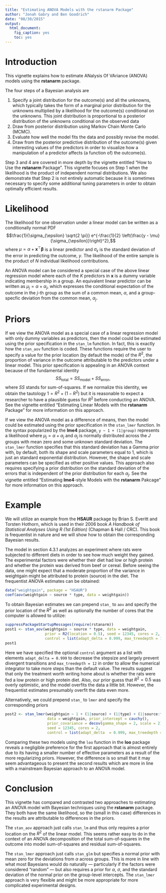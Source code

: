 ```yaml
---
title: "Estimating ANOVA Models with the rstanarm Package"
author: "Jonah Gabry and Ben Goodrich"
date: "08/30/2015"
output: 
  html_document: 
    fig_caption: yes
    toc: yes
---
```

<!--
%\VignetteEngine{knitr::rmarkdown}
%\VignetteIndexEntry{Estimating ANOVA Models with the rstanarm Package}
-->

# Introduction

This vignette explains how to estimate ANalysis Of VAriance (ANOVA) models 
using the __rstanarm__ package.

The four steps of a Bayesian analysis are

1. Specify a joint distribution for the outcome(s) and all the unknowns, which
  typically takes the form of a marginal prior distribution for the unknowns
  multiplied by a likelihood for the outcome(s) conditional on the unknowns.
  This joint distribution is proportional to a posterior distribution of the
  unknowns conditional on the observed data
2. Draw from posterior distribution using Markov Chain Monte Carlo (MCMC).
3. Evaluate how well the model fits the data and possibly revise the model.
4. Draw from the posterior predictive distribution of the outcome(s) given
  interesting values of the predictors in order to visualize how a manipulation
  of a predictor affects (a function of) the outcome(s).
  
Step 3 and 4 are covered in more depth by the vignette entitled "How to Use the
__rstanarm__ Package". This vignette focuses on Step 1 when the likelihood is
the product of independent normal distributions. We also demonstrate that Step 
2 is not entirely automatic because it is sometimes necessary to specify some
additional tuning parameters in order to obtain optimally efficient results.

# Likelihood

The likelihood for one observation under a linear model can be written as a
conditionally normal PDF
$$\frac{1}{\sigma_{\epsilon} \sqrt{2 \pi}} 
  e^{-\frac{1}{2} \left(\frac{y - \mu}{\sigma_{\epsilon}}\right)^2},$$
where $\mu = \alpha + \mathbf{x}^\top \boldsymbol{\beta}$ is a linear predictor
and $\sigma_{\epsilon}$ is the standard deviation of the error in predicting
the outcome, $y$. The likelihood of the entire sample is the product of $N$
individual likelihood contributions.

An ANOVA model can be considered a special case of the above linear regression
model where each of the $K$ predictors in $\mathbf{x}$ is a dummy variable 
indicating membership in a group. An equivalent linear predictor can be written
as $\mu_j = \alpha + \alpha_j$, which expresses the conditional expectation of
the outcome in the $j$-th group as the sum of a common mean, $\alpha$, and a
group-specfic deviation from the common mean, $\alpha_j$.

# Priors

If we view the ANOVA model as a special case of a linear regression model with
only dummy variables as predictors, then the model could be estimated using the
prior specification in the `stan_lm` function. In fact, this is exactly how the
`stan_aov` function is coded. These functions require the user to specify a 
value for the prior location (by default the mode) of the $R^2$, the proportion
of variance in the outcome attributable to the predictors under a linear model.
This prior specification is appealing in an ANOVA context because of the 
fundamental identity 
$$SS_{\mbox{total}} = SS_{\mbox{model}} + SS_{\mbox{error}},$$
where $SS$ stands for sum-of-squares. If we normalize this identity, we obtain
the tautology $1 = R^2 + \left(1 - R^2\right)$ but it is reasonable to expect
a researcher to have a plausible guess for $R^2$ before conducting an ANOVA.
See the vignette entitled "Estimating Linear Models with the __rstanarm__ 
Package" for more information on this approach.

If we view the ANOVA model as a difference of means, then the model could be
estimated using the prior specification in the `stan_lmer` function. In the
syntax popularized by the __lme4__ package, `y ~ 1 + (1|group)` represents a
likelihood where $\mu_j = \alpha + \alpha_j$ and $\alpha_j$ is normally 
distributed across the $J$ groups with mean zero and some unknown standard
deviation. The `stan_lmer` function specifies that this standard deviation has
a Gamma prior with, by default, both its shape and scale parameters equal to
$1$, which is just an standard exponential distribution. However, the shape
and scale parameters can be specified as other positive values. This approach
also requires specifying a prior distribution on the standard deviation of the
errors that is independent of the prior distribution for each $\alpha_j$. See
the vignette entitled "Estimating __lme4__-style Models with the __rstanarm__
Pakcage" for more information on this approach.

# Example

We will utilize an example from the __HSAUR__ package by Brian S. Everitt and
Torsten Hothorn, which is used in their 2006 book 
_A Handbook of Statistical Analyses Using R (1st Edition)_ (Chapman & Hall /
CRC). This book is frequentist in nature and we will show how to obtain the 
corresponding Bayesian results.

The model in section 4.3.1 analyzes an experiment where rats were subjected to
different diets in order to see how much weight they gained. The experimental
factors were whether their diet had low or high protein and whether the protein
was derived from beef or cereal. Before seeing the data, one might expect that
a moderate proportion of the variance in weightgain might be attributed to
protein (source) in the diet. The frequentist ANOVA estimates can be obtained:
```r
data("weightgain", package = "HSAUR")
coef(aov(weightgain ~ source * type, data = weightgain))
```
To obtain Bayesian estimates we can prepend `stan_` to `aov` and specify the
prior location of the $R^2$ as well as optionally the number of cores that the
computer is allowed to utilize:
```r
suppressPackageStartupMessages(require(rstanarm))
post1 <- stan_aov(weightgain ~ source * type, data = weightgain, 
                  prior = R2(location = 0.5), seed = 12345, cores = 2,
                  control = list(adapt_delta = 0.999, max_treedepth = 13))
post1
```
Here we have specified the optional `control` argument as a list with elements
`adapt_delta = 0.999` to decrease the stepsize and largely prevent divergent
transitions and `max_treedepth = 12` in order to allow the numerical integrator
to take more steps than the default value. The results suggest that only the
treatment worth writing home about is whether the rats were fed a low protein
or high protein diet. Also, our prior guess that $R^2 = 0.5$ was overly 
optimistic, and the model overfits the data a little bit. However, the 
frequentist estimates presumably overfit the data even more.

Alternatively, we could prepend `stan_` to `lmer` and specify the corresponding
priors
```r
post2 <- stan_lmer(weightgain ~ 1 + (1|source) + (1|type) + (1|source:type),
                   data = weightgain, prior_intercept = cauchy(),
                   prior_covariance = decov(gamma_shape = 2, scale = 2),
                   seed = 12345, cores = 2, 
                   control = list(adapt_delta  = 0.999, max_treedepth = 12))
```
Comparing these two models using the `loo` function in the __loo__ package 
reveals a negligible preference for the first approach that is almost entirely
due to its having a smaller number of effective parameters as a result of the
more regularizing priors. However, the difference is so small that it may seem
advantageous to present the second results which are more in line with a
mainstream Bayesian approach to an ANOVA model.

# Conclusion

This vignette has compared and contrasted two approaches to estimating an
ANOVA model with Bayesian techniques using the __rstanarm__ package. They both
have the same likelihood, so the (small in this case) differences in the 
results are attributable to differences in the priors. 

The `stan_aov` approach just calls `stan_lm` and thus only requires a prior 
location on the $R^2$ of the linear model. This seems rather easy to do in 
the context of an ANOVA decomposition of the total sum-of-squares in the 
outcome into model sum-of-squares and residual sum-of-squares.

The `stan_lmer` approach just calls `stan_glm` but specifies a normal prior
with mean zero for the deviations from $\alpha$ across groups. This is more
in line with what most Bayesians would do naturally --- particularly if the 
factors were considered "random" --- but also requires a prior for $\alpha$,
$\sigma$, and the standard deviation of the normal prior on the group-level
intercepts. The `stan_lmer` approach is very flexible and might be more
appropriate for more complicated experimental designs.